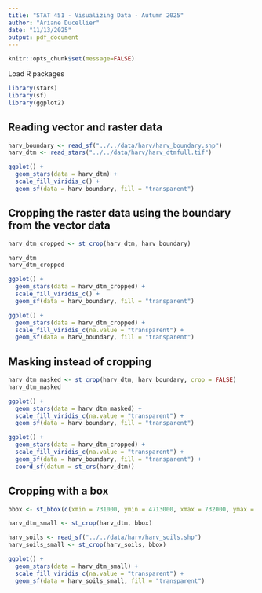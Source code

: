 ```yaml
---
title: "STAT 451 - Visualizing Data - Autumn 2025"
author: "Ariane Ducellier"
date: "11/13/2025"
output: pdf_document
---
```


```r
knitr::opts_chunk$set(message=FALSE)
```

Load R packages

```r
library(stars)
library(sf)
library(ggplot2)
```

## Reading vector and raster data

```r
harv_boundary <- read_sf("../../data/harv/harv_boundary.shp")
harv_dtm <- read_stars("../../data/harv/harv_dtmfull.tif")
```

```r
ggplot() +
  geom_stars(data = harv_dtm) +
  scale_fill_viridis_c() +
  geom_sf(data = harv_boundary, fill = "transparent")
```

## Cropping the raster data using the boundary from the vector data

```r
harv_dtm_cropped <- st_crop(harv_dtm, harv_boundary)
```

```r
harv_dtm
harv_dtm_cropped
```

```r
ggplot() +
  geom_stars(data = harv_dtm_cropped) +
  scale_fill_viridis_c() +
  geom_sf(data = harv_boundary, fill = "transparent")
```

```r
ggplot() +
  geom_stars(data = harv_dtm_cropped) +
  scale_fill_viridis_c(na.value = "transparent") +
  geom_sf(data = harv_boundary, fill = "transparent")
```

## Masking instead of cropping

```r
harv_dtm_masked <- st_crop(harv_dtm, harv_boundary, crop = FALSE)
harv_dtm_masked
```

```r
ggplot() +
  geom_stars(data = harv_dtm_masked) +
  scale_fill_viridis_c(na.value = "transparent") +
  geom_sf(data = harv_boundary, fill = "transparent")
```

```r
ggplot() +
  geom_stars(data = harv_dtm_cropped) +
  scale_fill_viridis_c(na.value = "transparent") +
  geom_sf(data = harv_boundary, fill = "transparent") +
  coord_sf(datum = st_crs(harv_dtm))
```

## Cropping with a box

```r
bbox <- st_bbox(c(xmin = 731000, ymin = 4713000, xmax = 732000, ymax = 4714000), crs = st_crs(harv_dtm))
```

```r
harv_dtm_small <- st_crop(harv_dtm, bbox)
```

```r
harv_soils <- read_sf("../../data/harv/harv_soils.shp")
harv_soils_small <- st_crop(harv_soils, bbox)
```

```r
ggplot() +
  geom_stars(data = harv_dtm_small) +
  scale_fill_viridis_c(na.value = "transparent") +
  geom_sf(data = harv_soils_small, fill = "transparent")
```
